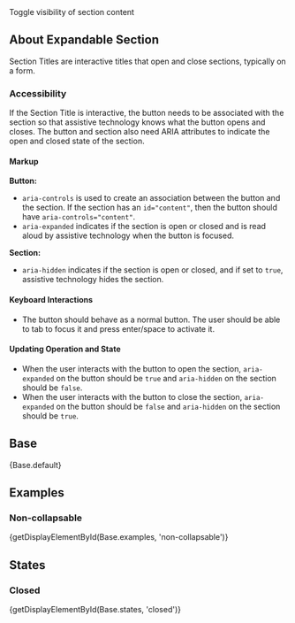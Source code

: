 
<div className="doc lead">
  Toggle visibility of section content
</div>

## About Expandable Section
Section Titles are interactive titles that open and close sections, typically on a form.

### Accessibility
If the Section Title is interactive, the button needs to be associated with the section so that assistive technology knows what the button opens and closes. The button and section also need ARIA attributes to indicate the open and closed state of the section.

#### Markup

**Button:**
- `aria-controls` is used to create an association between the button and the section. If the section has an `id="content"`, then the button should have `aria-controls="content"`.
- `aria-expanded` indicates if the section is open or closed and is read aloud by assistive technology when the button is focused.

**Section:**
- `aria-hidden` indicates if the section is open or closed, and if set to `true`, assistive technology hides the section.

#### Keyboard Interactions
- The button should behave as a normal button. The user should be able to tab to focus it and press enter/space to activate it.

#### Updating Operation and State
- When the user interacts with the button to open the section, `aria-expanded` on the button should be `true` and `aria-hidden` on the section should be `false`.
- When the user interacts with the button to close the section, `aria-expanded` on the button should be `false` and `aria-hidden` on the section should be `true`.


## Base
<CodeView>
  {Base.default}
</CodeView>

## Examples
### Non-collapsable
<CodeView>
  {getDisplayElementById(Base.examples, 'non-collapsable')}
</CodeView>

## States

### Closed
<CodeView>
  {getDisplayElementById(Base.states, 'closed')}
</CodeView>
